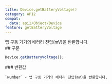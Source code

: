 ```yaml
---
title: Device.getBatteryVoltage()
category: API2
compat:
  data: api2/Object/Device
feature: getBatteryVoltage
---
```


<Section>
  앱 구동 기기의 배터리 전압(mV)을 반환합니다.
</Section>
<Section>
  ## 구문

  ~~~js
  Device.getBatteryVoltage();
  ~~~

  <Section>
    ### 반환값

    `Number` - 앱 구동 기기의 배터리 전압(mV)을 반환합니다.
  </Section>
</Section>